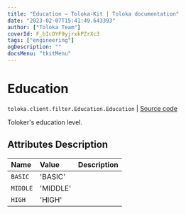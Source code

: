 ```yaml
---
title: "Education — Toloka-Kit | Toloka documentation"
date: "2023-02-07T15:41:49.643393"
author: ["Toloka Team"]
coverId: F_bIcOYF9yjrxkPZrXc3
tags: ["engineering"]
ogDescription: ""
docsMenu: "tkitMenu"
---
```


# Education
`toloka.client.filter.Education.Education` | [Source code](https://github.com/Toloka/toloka-kit/blob/v1.1.3/src/client/filter.py#L300)

Toloker's education level.

## Attributes Description

| Name | Value | Description |
| :------| :-----------| :----------|
`BASIC`|'BASIC'|
`MIDDLE`|'MIDDLE'|
`HIGH`|'HIGH'|